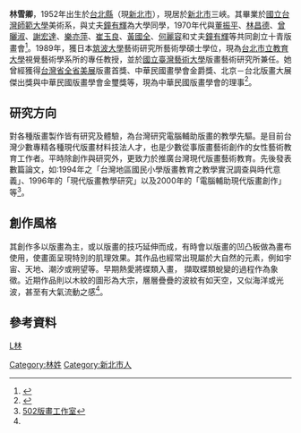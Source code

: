 {{Infobox artist
| name             = 林雪卿
| image            =
| image_size       =
| caption          =
| birth_date       = {{birth_year_and_age|1952}}
| birth_place      = {{中華民國}}[[臺灣省|臺灣省]][[臺北縣|臺北縣]]（今[[新北市|新北市]]）
| nationality      = {{ROC}}
| education        = [[日本|日本]][[筑波大學|筑波大學]]藝術研究所藝術學碩士
| alma_mater       = 
| notable_works    = 
| style            =
| awards           =<ref name="new"></ref>
*1975　台北國際婦女會美展版畫-第二名
*1976　教育部文藝創作獎水彩類教師組-第二名
*1977　台灣省全省美展版畫-第一名、中華民國全國美展版畫- 第二名
*1992　中華民國全國美展版畫-第二名
*2000　中華民國版畫學會第十二屆-金璽獎

| elected          =
}}
{{Infobox EPW
| educate =
| past =
*個展經歷<ref name="new" />：
*1987 桃園縣立文化中心
*1994台北福華沙龍
*1996台南縣立文化中心
*1999日本東京銀座伸畫廊
*2000台北縣文化局藝廊
*2000元智大學人文藝術中心
*2002紐約456畫廊
*2005國立台灣美術館
*2006金山良亭生活藝術空間
*2006萬里亞尼克果子工房
*2007台電核二廠展示館藝術空間}}
'''林雪卿'''{{BD|1952年}}，1952年出生於[[台北縣|台北縣]]（現[[新北市|新北市]]），現居於[[新北市|新北市]]三峽。其畢業於[[國立台灣師範大學|國立台灣師範大學]]美術系，與丈夫[[鐘有輝|鐘有輝]]為大學同學，1970年代與[[董振平|董振平]]、[[林昌德|林昌德]]、[[曾曬淑|曾曬淑]]、[[謝宏達|謝宏達]]、[[樂亦萍|樂亦萍]]、[[崔玉良|崔玉良]]、[[黃國全|黃國全]]、[[何麗容|何麗容]]和丈夫[[鐘有輝|鐘有輝]]等共同創立十青版畫會<ref name="yunlin">{{Cite web |url=http://nrch.culture.tw/twpedia.aspx?id=2396 |title=台灣大百科全書 |access-date=2018-03-13 |archive-date=2019-07-28 |archive-url=https://web.archive.org/web/20190728122355/http://nrch.culture.tw/twpedia.aspx?id=2396 |dead-url=no }}</ref>。1989年，獲日本[[筑波大學|筑波大學]]藝術研究所藝術學碩士學位，現為[[台北市立教育大學|台北市立教育大學]]視覺藝術學系所的專任教授，並於[[國立臺灣藝術大學|國立臺灣藝術大學]]版畫藝術研究所兼任。她曾經獲得[[台灣省|台灣省]][[全省美展|全省美展]]版畫首獎、中華民國畫學會金爵獎、北京－台北版畫大展傑出獎與中華民國版畫學會金璽獎等，現為中華民國版畫學會的理事<ref name="new">{{Cite web |url=http://artist-map.ntpc.gov.tw/xmdoc/cont?xsmsid=0H076609911751709864&sid=0H298432168507008643 |title=新北市藝術家地圖 |access-date=2018-03-13 |archive-date=2019-07-23 |archive-url=https://web.archive.org/web/20190723175211/http://artist-map.ntpc.gov.tw/xmdoc/cont?xsmsid=0H076609911751709864&sid=0H298432168507008643 |dead-url=no }}</ref>。

==研究方向==
對各種版畫製作皆有研究及體驗，為台灣研究電腦輔助版畫的教學先驅。是目前台灣少數專精各種現代版畫材料技法人才，也是少數從事版畫藝術創作的女性藝術教育工作者。平時除創作與研究外，更致力於推廣台灣現代版畫藝術教育。先後發表數篇論文，如:1994年之「台灣地區國民小學版畫教育之教學實況調查與時代意義」、1996年的「現代版畫教學研究」以及2000年的「電腦輔助現代版畫創作」等<ref name="self">[http://blog.xuite.net/fionyeh726/twblog/113692349-%E6%9E%97%E9%9B%AA%E5%8D%BF%E5%80%8B%E5%B1%95 502版畫工作室]</ref>。
==創作風格==
其創作多以版畫為主，或以版畫的技巧延伸而成，有時會以版畫的凹凸板做為畫布使用，使畫面呈現特別的肌理效果。其作品也經常出現屬於大自然的元素，例如宇宙、天地、潮汐或朔望等。早期熱愛將蝶類入畫， 擷取蝶類蛻變的過程作為象徵。近期作品則以木紋的圖形為大宗，層層疊疊的波紋有如天空，又似海洋或光波，甚至有大氣流動之感<ref name="new" />。

==參考資料==
{{reflist}}

[[Category:林姓|Category:林姓]]
[[Category:新北市人|Category:新北市人]]
[[分類:臺灣藝術家|L林]]
